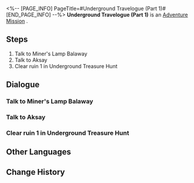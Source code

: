 <%-- [PAGE_INFO]
PageTitle=#Underground Travelogue (Part 1)#
[END_PAGE_INFO] --%>
{{Stub|Dialogue, characters, and location(s)}}
{{Mission Infobox
|id            = 8012101
|title         = 
|image         = Mission Underground Travelogue (Part 1).png
|type          = Adventure
|event_name    = 
|chapter       = 
|requirements  = 
* [[Trailblaze Mission]] ''[[Silent Galaxy]]'' completed
* Reach [[Trailblaze Level]] 21
|summary       = <!--official mission summary from Fate's Atlas-->
|characters    = <!--characters that appear in this mission-->
|startLocation = <!--location as it intially appears on the mission screen-->
|world         = <!--i.e. Penacony-->
|area          = <!--i.e. A Child's Dream-->
|prev          = 
|next          = Underground Travelogue (Part 2)
|exp           = 
|credits       = 10000
|stellarJade   = 
|other         = {{Card List||delim=;}}
}}
'''Underground Travelogue (Part 1)''' is an [[Adventure Mission]]<!--in [world]-->.

==Steps==
# Talk to Miner's Lamp Balaway
# Talk to Aksay
# Clear ruin 1 in Underground Treasure Hunt

<!--
==Gameplay Notes==

--><!--
==Trial Character==

-->
==Dialogue==
{{Stub Dialogue}}
===Talk to Miner's Lamp Balaway===
{{Mission Description|type=adventure|location=<!--to be added-->|It is said that the relic appraiser Miner's Lamp Balaway suddenly reappeared recently. Go to Boulder Town to find out what happened to him.}}
{{Dialogue Start}}
:{{tx}}
{{Dialogue End}}

===Talk to Aksay===
{{Mission Description|type=adventure|location=<!--to be added-->|update|It is rumored that there are ancient ruins with buried treasures in Belobog. Go to the Great Mine to get some clues about the ruins.}}
{{Dialogue Start}}
:{{tx}}
{{Dialogue End}}

===Clear ruin 1 in Underground Treasure Hunt===
{{Mission Description|type=adventure|location=<!--to be added-->|update|Aksay is taking you into an ancient ruin. Begin your treasure hunting journey!}}
{{Dialogue Start}}
:{{tx}}
{{Dialogue End}}

==Other Languages==
{{Other Languages
|en   = Underground Travelogue (Part 1)
|zhs  = 地城游记•其一
|zht  = 地城遊記•其一
|ja   = 地下遺跡探遊記・一
|ko   = 지하 여행기•1
|es   = Diario de un viaje subterráneo I
|fr   = Voyage au centre de la terre (partie 1)
|ru   = Путевые записки из-под земли I
|th   = บันทึกการเดินทางในเมืองใต้ดิน 1
|vi   = Du Ký Thành Ngầm 1
|de   = Untergrund-Reisebericht (Teil 1)
|id   = Catatan Perjalanan Bawah Tanah (Bagian 1)
|pt   = Diário de Viagem do Subterrâneo (Parte 1)
}}

==Change History==
{{Change History|1.2}}
